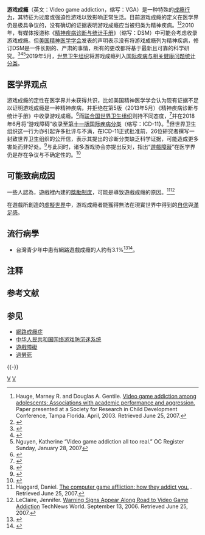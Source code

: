 {{NoteTA|G1 = Games}}
{{medical}}
{{Multiple issues|
{{expand|time=2010-09-26T11:31:39+00:00}}
{{Expand language|en}}
{{POV|time=2017-11-14T19:29:42+00:00}}
}}
{{Infobox medical condition (new)
| name            = 游戏成瘾
| image           = Goście Intel Extreme Masters (8465481816).jpg
| caption         = 玩家们正在玩电子游戏
| differential    = [[躁郁症|躁郁症]]<ref>{{Cite web|url=https://icd.who.int/browse11/l-m/en#/http://id.who.int/icd/entity/1448597234|title=ICD-11 - Mortality and Morbidity Statistics|website=icd.who.int|language=en|access-date=2018-06-24|archive-date=2018-08-01|archive-url=https://archive.today/20180801205234/https://icd.who.int/browse11/l-m/en%23/http://id.who.int/icd/entity/294762853#/http://id.who.int/icd/entity/1448597234|dead-url=no}}</ref>
}}
'''游戏成瘾'''（英文：Video game addiction，缩写：VGA）是一种特殊的[[成瘾行为|成瘾行为]]，其特征为过度或强迫性游戏以致影响正常生活。目前游戏成瘾的定义在医学界仍是极具争议的，没有确切的证据表明游戏成瘾应当被归类为精神疾病。<ref>Hauge, Marney R. and Douglas A. Gentile. [http://www.psychology.iastate.edu/faculty/dgentile/SRCD%20Video%20Game%20Addiction.pdf Video game addiction among adolescents: Associations with academic performance and aggression.] {{Wayback|url=http://www.psychology.iastate.edu/faculty/dgentile/SRCD%20Video%20Game%20Addiction.pdf |date=20090407085048 }} Paper presented at a Society for Research in Child Development Conference, Tampa Florida.  April, 2003. Retrieved June 25, 2007.</ref><ref name="Tanner2007">{{cite news|url=http://www.msnbc.msn.com/id/19354827/|title=Is video-game addiction a mental disorder?|last=Tanner|first=Lindsey|date=2007-06-22|agency=Associated Press|accessdate=2009-05-09|archive-date=2008-05-11|archive-url=https://web.archive.org/web/20080511173735/http://www.msnbc.msn.com/id/19354827/|dead-url=no}}</ref>2010年，有媒体报道称《[[精神疾病診斷與統計手冊|精神疾病诊断与统计手册]]》（缩写：DSM）中可能会考虑收录游戏成瘾。但[[美国精神医学学会|美国精神医学学会]]发表的声明表示没有将游戏成瘾列为精神疾病，修订DSM是一件长期的、严肃的事情，所有的更改都将基于最新且可靠的科学研究。<ref name="notenough1">{{cite web|url=http://www.sciencedaily.com/releases/2007/06/070625133354.htm|title=American Psychiatric Association Considers 'Video Game Addiction'|date=2007-06-25|publisher=[[Science_Daily|Science Daily]]|access-date=2010-09-26|archive-date=2021-02-11|archive-url=https://web.archive.org/web/20210211203415/https://www.sciencedaily.com/releases/2007/06/070625133354.htm|dead-url=no}}</ref><ref name="notenough2">{{cite news|url=http://www.foxnews.com/printer_friendly_story/0,3566,286948,00.html|title=AMA Will Not Label Video-Game Playing as a Psychiatric Addiction|date=2007-06-28|publisher=[[Fox_News_(disambiguation)|FoxNews.com]]|accessdate=2010-09-26|archive-date=2021-05-11|archive-url=https://web.archive.org/web/20210511215038/https://www.foxnews.com/printer_friendly_story/0,3566,286948,00.html|dead-url=no}}</ref><ref>Nguyen, Katherine “Video game addiction all too real.” OC Register Sunday, January 28, 2007</ref>2019年5月，[[世界卫生组织|世界卫生组织]]将游戏成瘾列入[[國際疾病與相關健康問題統計分類|国际疾病与相关健康问题统计分类]]。

== 医学界观点 ==
游戏成瘾的定性在医学界并未获得共识，比如美国精神医学学会认为现有证据不足以证明游戏成瘾是一种精神疾病，并拒绝在第5版（2013年5月）《精神疾病诊断与统计手册》中收录游戏成瘾。<ref>{{Cite web|url=https://dsm.psychiatryonline.org/doi/book/10.1176/appi.books.9780890425596|title=Conditions for Further Study|accessdate=2018-06-27|author=|date=|publisher=American Psychiatric Association .|archive-date=2019-12-12|archive-url=https://web.archive.org/web/20191212191252/https://dsm.psychiatryonline.org/doi/book/10.1176/appi.books.9780890425596|dead-url=no}}</ref>而[[联合国|联合国]][[世界卫生组织|世界卫生组织]]则持不同态度，<ref>{{cite web|title=游戏成瘾变精神病？都是国内媒体误传|url=http://tech.ifeng.com/a/20171114/44760861_0.shtml|website=凤凰网·科技|accessdate=2017-11-14|archive-date=2019-06-04|archive-url=https://web.archive.org/web/20190604143035/http://tech.ifeng.com/a/20171114/44760861_0.shtml|dead-url=no}}</ref>并在2018年6月将“游戏障碍”{{NoteTag|此处卫生组织使用的是“Gaming Disorder”，即“游戏障碍”<ref>{{Cite web |url = https://www.who.int/features/qa/gaming-disorder/zh/ |title = 游戏障碍 |author =  |date = 2018-09 |publisher = 世界卫生组织 |language = zh-cn |accessdate = 2020-01-24 |archive-date = 2020-10-19 |archive-url = https://web.archive.org/web/20201019025220/https://www.who.int/features/qa/gaming-disorder/zh/ |dead-url = no }}</ref>，而非“成瘾”。}}收录至[[第十一版國際疾病分類|第十一版国际疾病分类]]（缩写：ICD-11'''）'''。<ref>{{Cite web|url=https://icd.who.int/browse11/l-m/en|title=ICD-11 - Mortality and Morbidity Statistics|accessdate=2018-06-20|work=世界卫生组织|language=en|archive-date=2018-08-01|archive-url=https://archive.today/20180801205234/https://icd.who.int/browse11/l-m/en%23/http://id.who.int/icd/entity/294762853|dead-url=no}}</ref>但世界卫生组织这一行为亦引起许多批评与不满，在ICD-11正式批准前，{{NoteTag|ICD-11于2018年6月发布的版本仅为预览版本，正式生效时间为2022年1月1日。}}26位研究者撰写一封致世界卫生组织的公开信，表示其提出的诊断分类缺乏科学证据，可能造成更多害处而非好处。<ref>{{Cite journal|title=Scholars’ open debate paper on the World Health Organization ICD-11 Gaming Disorder proposal|url=http://www.akademiai.com/doi/pdf/10.1556/2006.5.2016.088|last=Aarseth|first=Espen|last2=Bean|first2=Anthony M.|date=2017-09|journal=Journal of Behavioral Addictions|issue=3|doi=10.1556/2006.5.2016.088|volume=6|pages=267–270|language=en|issn=2062-5871|pmc=5700734|pmid=28033714|last3=Boonen|first3=Huub|last4=Colder Carras|first4=Michelle|last5=Coulson|first5=Mark|last6=Das|first6=Dimitri|last7=Deleuze|first7=Jory|last8=Dunkels|first8=Elza|last9=Edman|first9=Johan|access-date=2018-06-27|archive-date=2019-08-13|archive-url=https://web.archive.org/web/20190813012201/https://akademiai.com/doi/pdf/10.1556/2006.5.2016.088|dead-url=no}}</ref>与此同时，诸多游戏协会亦提出反对，指出“[[遊戲障礙|遊戲障礙]]”在医学界仍是存在争议与不确定性的。<ref>{{Cite news|url=https://www.gamasutra.com/view/news/320260/Games_industry_trade_bodies_concerned_by_gaming_disorder_classification__.php|title=Games industry trade bodies concerned by 'gaming disorder' classification|last=Kerr|first=Chris|accessdate=2018-06-27|language=en|archive-date=2018-06-19|archive-url=https://web.archive.org/web/20180619213900/https://www.gamasutra.com/view/news/320260/Games_industry_trade_bodies_concerned_by_gaming_disorder_classification__.php|dead-url=no}}</ref>

==可能致病成因==
一些人認為，遊戲裡內建的[[獎勵|獎勵制度]]，可能是導致遊戲成癮的原因。<ref>Haggard, Daniel.  [http://danielhaggard.com/24/the-computer-game-affliction-how-they-addict-you/ The computer game affliction: how they addict you.] {{Wayback|url=http://danielhaggard.com/24/the-computer-game-affliction-how-they-addict-you/ |date=20070410040008 }}. Retrieved June 25, 2007.</ref><ref>LeClaire, Jennifer. [http://www.technewsworld.com/story/52916.html Warning Signs Appear Along Road to Video Game Addiction] {{WebCite|url=https://www.webcitation.org/6qzMvxcoa?url=http://www.technewsworld.com/story/52916.html |date=20170605081338 |dateformat=iso }} TechNews World. September 13, 2006. Retrieved June 25, 2007.</ref>
 
在遊戲所創造的[[虛擬世界|虛擬世界]]中，游戏成瘾者能獲得無法在現實世界中得到的[[自信|自信]]與[[滿足|滿足感]]。

==流行病學==
*台灣青少年中患有網路遊戲成癮的人約有3.1%<ref name="陳偉婷 中央社 CNA 2018">{{cite web | author=陳偉婷 | title=改善兒少網路成癮 專家建議向遊戲學習 - 生活 | website=中央社 CNA | date=2018-09-17 | url=http://www.cna.com.tw/news/ahel/201809170207-1.aspx | language=zh | access-date=2018-09-20 | archive-date=2018-09-23 | archive-url=https://web.archive.org/web/20180923112650/http://www.cna.com.tw/news/ahel/201809170207-1.aspx | dead-url=no }}</ref><ref name="中央社 CNA 2018">{{cite web | author=陳偉婷 | title=青少年網路遊戲成癮 研究：台盛行率高於西方 - 生活 | website=中央社 CNA | date=2018-09-17 | url=http://www.cna.com.tw/news/ahel/201809170162-1.aspx | language=zh | access-date=2018-09-20 | archive-date=2018-09-20 | archive-url=https://web.archive.org/web/20180920195539/http://www.cna.com.tw/news/ahel/201809170162-1.aspx | dead-url=no }}</ref>{{需要更好來源}}。

== 注释 ==
<references group="註" />

== 参考文献 ==
{{Reflist|30em}}

== 参见 ==
{{Portal|电子游戏|互联网|医学|心理学|社会}}
* [[網路成癮症|網路成癮症]]
* [[网络游戏防沉迷系统|中华人民共和国网络游戏防沉迷系统]]
* [[遊戲障礙|遊戲障礙]]
* [[過勞死|過勞死]]

{{-}}
{{成癮}}
{{电子游戏争议}}

[[Category:依赖性|V]]
[[Category:電子遊戲文化|V]]